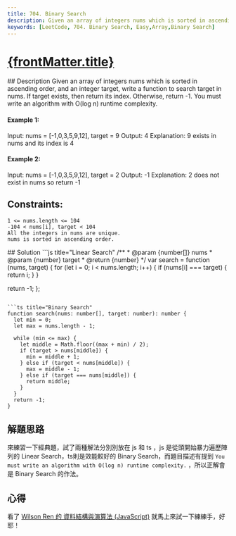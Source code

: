 ```yaml
---
title: 704. Binary Search
description: Given an array of integers nums which is sorted in ascending order, and an integer target, write a function to search target in nums. If target exists, then return its index. Otherwise, return -1. You must write an algorithm with O(log n) runtime complexity.
keywords: [LeetCode, 704. Binary Search, Easy,Array,Binary Search]
---
```


# [{frontMatter.title}](https://leetcode.com/problems/binary-search/)


<DifficultyBadge difficulty="Easy" />

<Tabs>
  <TabItem value="description" label="題目描述" default>
    ## Description
Given an array of integers nums which is sorted in ascending order, and an integer target, write a function to search target in nums. If target exists, then return its index. Otherwise, return -1.
You must write an algorithm with O(log n) runtime complexity.


#### Example 1:
Input: nums = [-1,0,3,5,9,12], target = 9
Output: 4
Explanation: 9 exists in nums and its index is 4

#### Example 2:
Input: nums = [-1,0,3,5,9,12], target = 2
Output: -1
Explanation: 2 does not exist in nums so return -1


## Constraints:
```
1 <= nums.length <= 104  
-104 < nums[i], target < 104  
All the integers in nums are unique.  
nums is sorted in ascending order.  
```

  </TabItem>
  <TabItem value="solution" label="解答">
   ## Solution
```js title="Linear Search"
/**
 * @param {number[]} nums
 * @param {number} target
 * @return {number}
 */
var search = function (nums, target) {
  for (let i = 0; i < nums.length; i++) {
    if (nums[i] === target) {
      return i;
    }
  }

  return -1;
};
```

```ts title="Binary Search"
function search(nums: number[], target: number): number {
  let min = 0;
  let max = nums.length - 1;

  while (min <= max) {
    let middle = Math.floor((max + min) / 2);
    if (target > nums[middle]) {
      min = middle + 1;
    } else if (target < nums[middle]) {
      max = middle - 1;
    } else if (target === nums[middle]) {
      return middle;
    }
  }
  return -1;
}
```
  </TabItem>
</Tabs>

## 解題思路
來練習一下經典題，試了兩種解法分別別放在 js 和 ts ，js 是從頭開始暴力遍歷陣列的 Linear Search，ts則是效能較好的 Binary Search，而題目描述有提到 `You must write an algorithm with O(log n) runtime complexity.` ，所以正解會是 Binary Search 的作法。
## 心得
看了 [Wilson Ren 的 資料結構與演算法 (JavaScript)](https://www.udemy.com/course/algorithm-data-structure) 就馬上來試一下練練手，好耶！